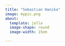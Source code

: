 ```yaml
---
title: "Sebastian Hanika"
image: mypic.png
about:
  template: jolla
  image-shape: round
  image-width: 15em

---
```

